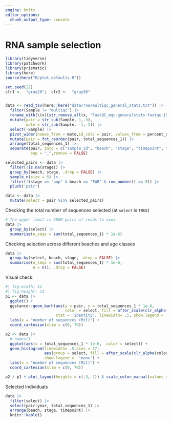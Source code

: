 ```yaml
---
engine: knitr
editor_options: 
  chunk_output_type: console
---
```


# RNA sample selection


```r
library(tidyverse)
library(patchwork)
library(prismatic)
library(here)
source(here("R/plot_defaults.R"))

set.seed(22)
clr1 <-  "gray20";  clr2 <-  "gray50"


data <- read_tsv(here::here("data/rna/multiqc_general_stats.txt")) |> 
  filter(Sample != "multiqc") |> 
  rename_with(\(x){str_remove_all(x, "FastQC_mqc-generalstats-fastqc-|Snippy_mqc-generalstats-snippy-")}) |> 
  mutate(pair = str_sub(Sample, 1,-3),
         mate = str_sub(Sample, -1,-1)) |> 
  select(-Sample) |> 
  pivot_wider(names_from = mate,id_cols = pair, values_from = percent_duplicates:total_sequences) |> 
  mutate(pair = fct_reorder(pair, total_sequences_1)) |> 
  arrange(total_sequences_1) |> 
  separate(pair, into = c("sample_id", "beach", "stage", "timepoint", "year"),
           sep = "_",remove = FALSE)

selected_pairs <- data |> 
  filter(!is.na(stage)) |> 
  group_by(beach, stage, .drop = FALSE) |>
  sample_n(size = 5) |>
  filter(!(stage == "pup" & beach == "FWB" & row_number() == 5)) |>
  pluck('pair')

data <- data |> 
  mutate(select = pair %in% selected_pairs)
```

Checking the total number of sequences selected (at `select` is `TRUE`)

```r
# The upper limit is 600M pairs of reads to avoi
data |> 
  group_by(select) |> 
  summarise(n_seqs = sum(total_sequences_1) * 1e-6)
```

Checking selection across different beaches and age classes

```r
data |> 
  group_by(select, beach, stage, .drop = FALSE) |> 
  summarise(n_seqs = sum(total_sequences_1) * 1e-6,
            n = n(), .drop = FALSE)
```

Visual check:

```r
#| fig-width: 12
#| fig-height: 13
p1 <- data |> 
  ggplot() +
  ggstance::geom_barh(aes(y = pair, x = total_sequences_1 * 1e-6,
                          color = select, fill = after_scale(clr_alpha(color))),
                      stat = 'identity', linewidth= .5, show.legend =  'none')+
  labs(x = "number of sequences (Mil)") +
  coord_cartesian(xlim = c(0, 70))

p2 <- data |> 
  # names()
  ggplot(aes(x = total_sequences_1 * 1e-6,  color = select)) +
  geom_histogram(linewidth= .5,bins = 17, 
                 aes(group = select, fill = after_scale(clr_alpha(color))),
                 show.legend =  'none') +
  labs(x = "number of sequences (Mil)") +
  coord_cartesian(xlim = c(0, 70))

p2 / p1 + plot_layout(heights = c(.3, 1)) & scale_color_manual(values = clrs, guide = "none") & theme_minimal(base_family = fnt_sel) 
```

Selected Individuals

```r
data |>
  filter(select) |>
  select(pair:year, total_sequences_1) |> 
  arrange(beach, stage, timepoint) |> 
  knitr::kable()

```

